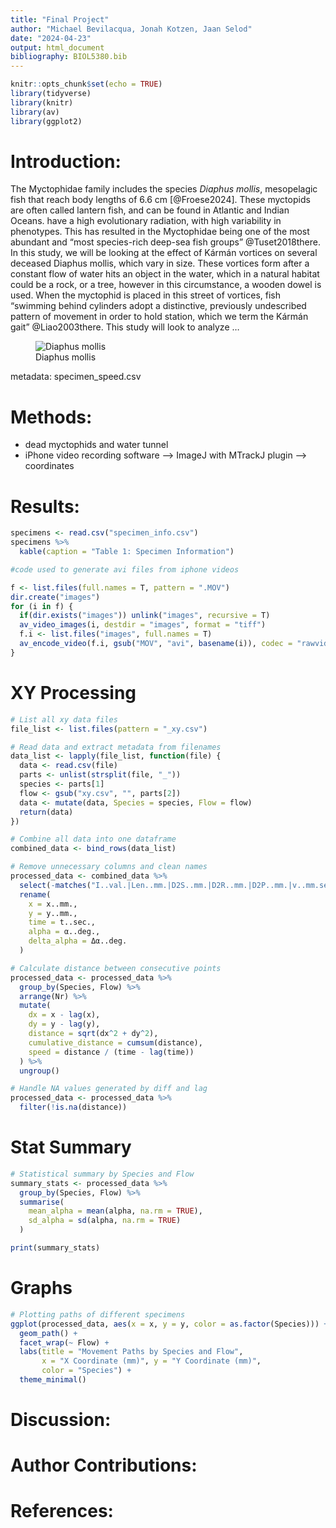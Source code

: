 ```yaml
---
title: "Final Project"
author: "Michael Bevilacqua, Jonah Kotzen, Jaan Selod"
date: "2024-04-23"
output: html_document
bibliography: BIOL5380.bib
---
```


```r
knitr::opts_chunk$set(echo = TRUE)
library(tidyverse)
library(knitr)
library(av)
library(ggplot2)
```

# Introduction:


The  Myctophidae family includes the species *Diaphus mollis*, mesopelagic fish that reach body lengths of 6.6 cm [@Froese2024]. These myctopids are often called lantern fish, and can be found in Atlantic and Indian Oceans. have a high evolutionary radiation, with high variability in phenotypes. This has resulted in the Myctophidae being one of the most abundant and "most species-rich deep-sea fish groups" @Tuset2018there. In this study, we will be looking at the effect of Kármán vortices on several deceased Diaphus mollis, which vary in size. These vortices form after a constant flow of water hits an object in the water, which in a natural habitat could be a rock, or a tree, however in this circumstance, a wooden dowel is used. When the myctophid is placed in this street of vortices, fish "swimming behind cylinders adopt a distinctive, previously undescribed pattern of movement in order to hold station, which we term the Kármán gait" @Liao2003there. This study will look to analyze ...

![Diaphus mollis](https://upload.wikimedia.org/wikipedia/commons/thumb/b/b7/Myctophum_punctatum1.jpg/640px-Myctophum_punctatum1.jpg)

metadata: specimen_speed.csv

# Methods:

- dead myctophids and water tunnel
- iPhone video recording software --> ImageJ with MTrackJ plugin --> coordinates

# Results:
```r
specimens <- read.csv("specimen_info.csv")
specimens %>%
  kable(caption = "Table 1: Specimen Information")
```

```r
#code used to generate avi files from iphone videos

f <- list.files(full.names = T, pattern = ".MOV")
dir.create("images")
for (i in f) {
  if(dir.exists("images")) unlink("images", recursive = T)
  av_video_images(i, destdir = "images", format = "tiff")
  f.i <- list.files("images", full.names = T)
  av_encode_video(f.i, gsub("MOV", "avi", basename(i)), codec = "rawvideo")
}
```

# XY Processing

```r

# List all xy data files
file_list <- list.files(pattern = "_xy.csv")

# Read data and extract metadata from filenames
data_list <- lapply(file_list, function(file) {
  data <- read.csv(file)
  parts <- unlist(strsplit(file, "_"))
  species <- parts[1]
  flow <- gsub("xy.csv", "", parts[2])
  data <- mutate(data, Species = species, Flow = flow)
  return(data)
})

# Combine all data into one dataframe
combined_data <- bind_rows(data_list)

```

```r
# Remove unnecessary columns and clean names
processed_data <- combined_data %>%
  select(-matches("I..val.|Len..mm.|D2S..mm.|D2R..mm.|D2P..mm.|v..mm.sec.|x..unit.|y..unit.|Len..unit.|D2S..unit.|D2R..unit.")) %>%
  rename(
    x = x..mm.,
    y = y..mm.,
    time = t..sec.,
    alpha = α..deg.,
    delta_alpha = Δα..deg.
  )

# Calculate distance between consecutive points
processed_data <- processed_data %>%
  group_by(Species, Flow) %>%
  arrange(Nr) %>%
  mutate(
    dx = x - lag(x),
    dy = y - lag(y),
    distance = sqrt(dx^2 + dy^2),
    cumulative_distance = cumsum(distance),
    speed = distance / (time - lag(time))
  ) %>%
  ungroup()

# Handle NA values generated by diff and lag
processed_data <- processed_data %>%
  filter(!is.na(distance))


```

# Stat Summary

```r
# Statistical summary by Species and Flow
summary_stats <- processed_data %>%
  group_by(Species, Flow) %>%
  summarise(
    mean_alpha = mean(alpha, na.rm = TRUE),
    sd_alpha = sd(alpha, na.rm = TRUE)
  )

print(summary_stats)

```




# Graphs

```r
# Plotting paths of different specimens
ggplot(processed_data, aes(x = x, y = y, color = as.factor(Species))) +
  geom_path() +
  facet_wrap(~ Flow) +
  labs(title = "Movement Paths by Species and Flow",
       x = "X Coordinate (mm)", y = "Y Coordinate (mm)",
       color = "Species") +
  theme_minimal()

```



# Discussion:

# Author Contributions:

# References:
